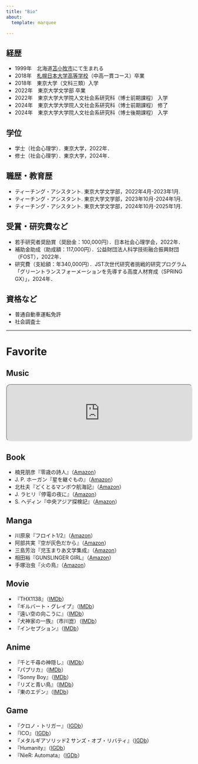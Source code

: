 ---
title: "Bio"
about:
  template: marquee

---

## 経歴

- 1999年　北海道[苫小牧市](https://www.city.tomakomai.hokkaido.jp/)にて生まれる
- 2018年　[札幌日本大学高等学校](https://www.sapporonichidai.ed.jp/)（中高一貫コース）卒業
- 2018年　東京大学（文科三類）入学
- 2022年　東京大学文学部 卒業
- 2022年　東京大学大学院人文社会系研究科（博士前期課程） 入学
- 2024年　東京大学大学院人文社会系研究科（博士前期課程） 修了
- 2024年　東京大学大学院人文社会系研究科（博士後期課程） 入学

## 学位

- 学士（社会心理学）．東京大学，2022年．
- 修士（社会心理学）．東京大学，2024年．

## 職歴・教育歴

- ティーチング・アシスタント. 東京大学文学部，2022年4月-2023年1月.
- ティーチング・アシスタント. 東京大学文学部，2023年10月-2024年1月.
- ティーチング・アシスタント. 東京大学文学部，2024年10月-2025年1月.

## 受賞・研究費など

- 若手研究者奨励賞（奨励金：100,000円）．日本社会心理学会，2022年．
- 補助金助成（助成額：117,000円）．公益財団法人科学技術融合振興財団（FOST），2022年．
- 研究費（支給額：年340,000円）．JST次世代研究者挑戦的研究プログラム「グリーントランスフォーメーションを先導する高度人材育成（SPRING GX）」，2024年．

## 資格など

- 普通自動車運転免許
- 社会調査士

---
# Favorite

## Music

<iframe 
  style="border-radius:12px" 
  src="https://open.spotify.com/embed/playlist/3tNUOLb0lZ0v4eWCu7zq5k?utm_source=generator" 
  width="100%" 
  height="152" 
  allowfullscreen="" 
  allow="autoplay; clipboard-write; encrypted-media; fullscreen; picture-in-picture"
  loading="lazy">
</iframe>


## Book

- 楠見朋彦『零歳の詩人』（[Amazon](https://www.amazon.co.jp/dp/4087744485)）
- J. P. ホーガン『星を継ぐもの』（[Amazon](https://www.amazon.co.jp/dp/B0C9GX6JKT)）
- 北杜夫『どくとるマンボウ航海記』（[Amazon](https://www.amazon.co.jp/dp/B00CL6MWY8)）
- J. ラヒリ『停電の夜に』（[Amazon](https://www.amazon.co.jp/dp/4102142118)）
- S. ヘディン『中央アジア探検記』（[Amazon](https://www.amazon.co.jp/dp/B00VWP9IUK)）

## Manga

- 川原泉『フロイト1/2』（[Amazon](https://www.amazon.co.jp/dp/4592883160)）
- 阿部共実『空が灰色だから』（[Amazon](https://www.amazon.co.jp/dp/B00FR1KY9O)）
- 三島芳治『児玉まりあ文学集成』（[Amazon](https://www.amazon.co.jp/dp/B07QMLPB3W)）
- 相田裕『GUNSLINGER GIRL』（[Amazon](https://www.amazon.co.jp/dp/B00JXEFEDW)）
- 手塚治虫『火の鳥』（[Amazon](https://www.amazon.co.jp/dp/B00JPXEAV8)）

## Movie

- 『THX1138』（[IMDb](https://www.imdb.com/title/tt0066434/)）
- 『ギルバート・グレイプ』（[IMDb](https://www.imdb.com/title/tt0108550/)）
- 『遠い空の向こうに』（[IMDb](https://www.imdb.com/title/tt0132477/)）
- 『犬神家の一族』（市川崑）（[IMDb](https://www.imdb.com/title/tt0074691/)）
- 『インセプション』（[IMDb](https://www.imdb.com/title/tt1375666/)）

## Anime

- 『千と千尋の神隠し』（[IMDb](https://www.imdb.com/title/tt0245429/)）
- 『パプリカ』（[IMDb](https://www.imdb.com/title/tt0851578/)）
- 『Sonny Boy』（[IMDb](https://www.imdb.com/title/tt14642342/)）
- 『リズと青い鳥』（[IMDb](https://www.imdb.com/title/tt7089878/)）
- 『東のエデン』（[IMDb](https://www.imdb.com/title/tt1415054/)）

## Game

- 『クロノ・トリガー』（[IGDb](https://www.igdb.com/games/chrono-trigger)）
- 『ICO』（[IGDb](https://www.igdb.com/games/ico)）
- 『メタルギアソリッド2 サンズ・オブ・リバティ』（[IGDb](https://www.igdb.com/games/metal-gear-solid-2-sons-of-liberty)）
- 『Humanity』（[IGDb](https://www.igdb.com/games/humanity)）
- 『NieR: Automata』（[IGDb](https://www.igdb.com/games/nier-automata)）
